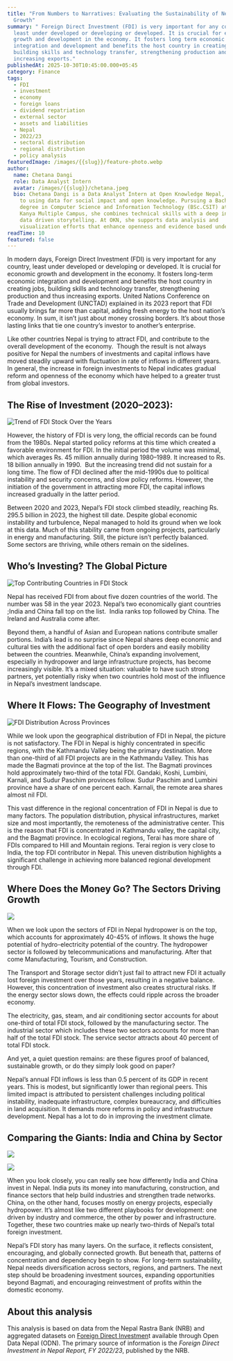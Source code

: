 ```yaml
---
title: "From Numbers to Narratives: Evaluating the Sustainability of Nepal’s FDI
  Growth"
summary: " Foreign Direct Investment (FDI) is very important for any country,
  least under developed or developing or developed. It is crucial for economic
  growth and development in the economy. It fosters long term economic
  integration and development and benefits the host country in creating jobs,
  building skills and technology transfer, strengthening production and thus
  increasing exports."
publishedAt: 2025-10-30T10:45:00.000+05:45
category: Finance
tags:
  - FDI
  - investment
  - economy
  - foreign loans
  - dividend repatriation
  - external sector
  - assets and liabilities
  - Nepal
  - 2022/23
  - sectoral distribution
  - regional distribution
  - policy analysis
featuredImage: /images/{{slug}}/feature-photo.webp
author:
  name: Chetana Dangi
  role: Data Analyst Intern
  avatar: /images/{{slug}}/chetana.jpeg
  bio: Chetana Dangi is a Data Analyst Intern at Open Knowledge Nepal, dedicated
    to using data for social impact and open knowledge. Pursuing a Bachelor’s
    degree in Computer Science and Information Technology (BSc.CSIT) at Padma
    Kanya Multiple Campus, she combines technical skills with a deep interest in
    data driven storytelling. At OKN, she supports data analysis and
    visualization efforts that enhance openness and evidence based understanding
readTime: 10
featured: false
---
```

In modern days, Foreign Direct Investment (FDI) is very important for any country, least under developed or developing or developed. It is crucial for economic growth and development in the economy. It fosters long-term economic integration and development and benefits the host country in creating jobs, building skills and technology transfer, strengthening production and thus increasing exports. United Nations Conference on Trade and Development (UNCTAD) explained in its 2023 report that FDI usually brings far more than capital, adding fresh energy to the host nation’s economy. In sum, it isn’t just about money crossing borders. It’s about those lasting links that tie one country’s investor to another’s enterprise. 

Like other countries Nepal is trying to attract FDI, and contribute to the overall development of the economy.  Though the result is not always positive for Nepal the numbers of investments and capital inflows have moved steadily upward with fluctuation in rate of inflows in different years. In general, the increase in foreign investments to Nepal indicates gradual reform and openness of the economy which have helped to a greater trust from global investors.

## **The Rise of Investment (2020–2023):**

![Trend of FDI Stock Over the Years](/images/{{slug}}/years.png "Trend of FDI Stock Over the Years")

However, the history of FDI is very long, the official records can be found from the 1980s. Nepal started policy reforms at this time which created a favorable environment for FDI. In the initial period the volume was minimal, which averages Rs. 45 million annually during 1980–1989. It increased to Rs. 18 billion annually in 1990.  But the increasing trend did not sustain for a long time. The flow of FDI declined after the mid-1990s due to political instability and security concerns, and slow policy reforms. However, the initiation of the government in attracting more FDI, the capital inflows increased gradually in the latter period.

Between 2020 and 2023, Nepal’s FDI stock climbed steadily, reaching Rs. 295.5 billion in 2023, the highest till date. Despite global economic instability and turbulence, Nepal managed to hold its ground when we look at this data. Much of this stability came from ongoing projects, particularly in energy and manufacturing. Still, the picture isn’t perfectly balanced. Some sectors are thriving, while others remain on the sidelines.

## **Who’s Investing? The Global Picture**

![Top Contributing Countries in FDI Stock](/images/{{slug}}/countries-in-fdi-stock.png "Top Contributing Countries in FDI Stock")

Nepal has received FDI from about five dozen countries of the world. The number was 58 in the year 2023. Nepal’s two economically giant countries ;India and China fall top on the list.  India ranks top followed by China. The Ireland and Australia come after.

Beyond them, a handful of Asian and European nations contribute smaller portions. India’s lead is no surprise since Nepal shares deep economic and cultural ties with the additional fact of open borders and easily mobility between the countries. Meanwhile, China’s expanding involvement, especially in hydropower and large infrastructure projects, has become increasingly visible. It’s a mixed situation: valuable to have such strong partners, yet potentially risky when two countries hold most of the influence in Nepal’s investment landscape.

## **Where It Flows: The Geography of Investment**

![FDI Distribution Across Provinces](/images/{{slug}}/provinces-fdi-stock.png "FDI Distribution Across Provinces")

While we look upon the geographical distribution of FDI in Nepal, the picture is not satisfactory. The FDI in Nepal is highly concentrated in specific regions, with the Kathmandu Valley being the primary destination. More than one-third of all FDI projects are in the Kathmandu Valley. This has made the Bagmati province at the top of the list. The Bagmati provinces hold approximately two-third of the total FDI. Gandaki, Koshi, Lumbini, Karnali, and Sudur Paschim provinces follow. Sudur Paschim and Lumbini province have a share of one percent each. Karnali, the remote area shares almost nil FDI.

This vast difference in the regional concentration of FDI in Nepal is due to many factors. The population distribution, physical infrastructures, market size and most importantly, the remoteness of the administrative center. This is the reason that FDI is concentrated in Kathmandu valley, the capital city, and the Bagmati province. In ecological regions, Terai has more share of FDIs compared to Hill and Mountain regions. Terai region is very close to India, the top FDI contributor in Nepal. This uneven distribution highlights a significant challenge in achieving more balanced regional development through FDI.

## **Where Does the Money Go? The Sectors Driving Growth**

![](/images/{{slug}}/fdi-distribution-by-major-sectors.png)

When we look upon the sectors of FDI in Nepal hydropower is on the top, which accounts for approximately 40-45% of inflows. It shows the huge potential of hydro-electricity potential of the country. The hydropower sector is followed by telecommunications and manufacturing. After that come Manufacturing, Tourism, and Construction.

The Transport and Storage sector didn’t just fail to attract new FDI it actually lost foreign investment over those years, resulting in a negative balance. However, this concentration of investment also creates structural risks. If the energy sector slows down, the effects could ripple across the broader economy.

The electricity, gas, steam, and air conditioning sector accounts for about one-third of total FDI stock, followed by the manufacturing sector. The industrial sector which includes these two sectors accounts for more than half of the total FDI stock. The service sector attracts about 40 percent of total FDI stock.

And yet, a quiet question remains: are these figures proof of balanced, sustainable growth, or do they simply look good on paper?

Nepal’s annual FDI inflows is less than 0.5 percent of its GDP in recent years. This is modest, but significantly lower than regional peers. This limited impact is attributed to persistent challenges including political instability, inadequate infrastructure, complex bureaucracy, and difficulties in land acquisition. It demands more reforms in policy and infrastructure development. Nepal has a lot to do in improving the investment climate. 

## **Comparing the Giants: India and China by Sector**

![](/images/{{slug}}/stock-by-sectors-india-.png)

![](/images/{{slug}}/stock-by-sectors-china-.png)

When you look closely, you can really see how differently India and China invest in Nepal. India puts its money into manufacturing, construction, and finance sectors that help build industries and strengthen trade networks. China, on the other hand, focuses mostly on energy projects, especially hydropower. It’s almost like two different playbooks for development: one driven by industry and commerce, the other by power and infrastructure. Together, these two countries make up nearly two-thirds of Nepal’s total foreign investment.

Nepal’s FDI story has many layers. On the surface, it reflects consistent, encouraging, and globally connected growth. But beneath that, patterns of concentration and dependency begin to show. For long-term sustainability, Nepal needs diversification across sectors, regions, and partners. The next step should be broadening investment sources, expanding opportunities beyond Bagmati, and encouraging reinvestment of profits within the domestic economy.

## **About this analysis**

This analysis is based on data from the Nepal Rastra Bank (NRB) and aggregated datasets on [Foreign Direct Investmen](https://opendatanepal.com/datasets/foreign-direct-investment-in-nepal-fy-2022-23)t available through Open Data Nepal (ODN). The primary source of information is the *Foreign Direct Investment in Nepal Report, FY 2022/23*, published by the NRB.
